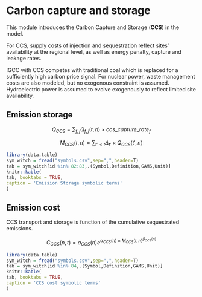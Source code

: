 # Carbon capture and storage

This module introduces the Carbon Capture and Storage (**CCS**) in the model.

For CCS, supply costs of injection and sequestration reflect sites’
availability at the regional level,
as well as energy penalty, capture and leakage rates.

IGCC with CCS competes with traditional coal which is replaced for
a sufficiently high carbon price signal.
For nuclear power, waste management costs are also modeled,
but no exogenous constraint is assumed.
Hydroelectric power is assumed to evolve exogenously to reflect
limited site availability. 

## Emission storage

$$
    Q_{CCS} = \sum_{f,j} Q_{f,j}(t,n) \times ccs\_capture\_rate_f
$$

$$
    M_{CCS}(t,n) = \sum_{t'<t} \Delta_{t'} \times Q_{CCS}(t',n)
$$


```r
library(data.table)
sym_witch = fread("symbols.csv",sep=",",header=T)
tab = sym_witch[id %in% 82:83,.(Symbol,Definition,GAMS,Unit)]
knitr::kable(
tab, booktabs = TRUE,
caption = 'Emission Storage symbolic terms'
)
```

## Emission cost

CCS transport and storage is function of the cumulative sequestrated emissions. 

$$
    C_{CCS}(n,t) = a_{CCS}(n) e^{\alpha_{CCS}(n) \times M_{CCS}(t,n)^{\beta_{CCS}(n)}}
$$

```r
library(data.table)
sym_witch = fread("symbols.csv",sep=",",header=T)
tab = sym_witch[id %in% 84,.(Symbol,Definition,GAMS,Unit)]
knitr::kable(
tab, booktabs = TRUE,
caption = 'CCS cost symbolic terms'
)
```

